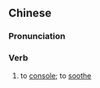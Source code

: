 ==Chinese==
{{zh-forms|s=劝慰}}

===Pronunciation===
{{zh-pron
|m=quànwèi
|c=hyun3 wai3
|mn=qz,xm:khoàn-ùi/zz:khoàn-ùiⁿ
|cat=v
}}

===Verb===
{{zh-verb}}

# to [[console]]; to [[soothe]]